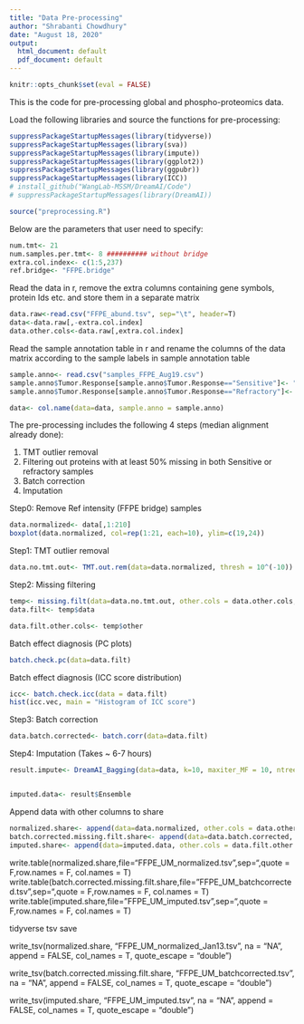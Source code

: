 ```yaml
---
title: "Data Pre-processing"
author: "Shrabanti Chowdhury"
date: "August 18, 2020"
output:
  html_document: default
  pdf_document: default
---
```


```r
knitr::opts_chunk$set(eval = FALSE)
```


This is the code for pre-processing global and phospho-proteomics data. 

Load the following libraries and source the functions for pre-processing:
```r
suppressPackageStartupMessages(library(tidyverse))
suppressPackageStartupMessages(library(sva))
suppressPackageStartupMessages(library(impute))
suppressPackageStartupMessages(library(ggplot2))
suppressPackageStartupMessages(library(ggpubr))
suppressPackageStartupMessages(library(ICC))
# install_github("WangLab-MSSM/DreamAI/Code")
# suppressPackageStartupMessages(library(DreamAI))

source("preprocessing.R")
```

Below are the parameters that user need to specify:
```r
num.tmt<- 21
num.samples.per.tmt<- 8 ########## without bridge 
extra.col.index<- c(1:5,237)
ref.bridge<- "FFPE.bridge"
```

Read the data in r, remove the extra columns containing gene symbols, protein Ids etc. and store them in a separate matrix

```r
data.raw<-read.csv("FFPE_abund.tsv", sep="\t", header=T)
data<-data.raw[,-extra.col.index]
data.other.cols<-data.raw[,extra.col.index]
```

Read the sample annotation table in r and rename the columns of the data matrix according to the sample labels in sample annotation table

```r
sample.anno<- read.csv("samples_FFPE_Aug19.csv")
sample.anno$Tumor.Response[sample.anno$Tumor.Response=="Sensitive"]<- "sensitive"
sample.anno$Tumor.Response[sample.anno$Tumor.Response=="Refractory"]<- "refractory"

data<- col.name(data=data, sample.anno = sample.anno)
```


The pre-processing includes the following 4 steps (median alignment already done): 

1. TMT outlier removal
2. Filtering out proteins with at least 50% missing in both Sensitive or refractory samples
3. Batch correction
4. Imputation



Step0: Remove Ref intensity (FFPE bridge) samples

```r
data.normalized<- data[,1:210]
boxplot(data.normalized, col=rep(1:21, each=10), ylim=c(19,24))

```

Step1: TMT outlier removal

```r
data.no.tmt.out<- TMT.out.rem(data=data.normalized, thresh = 10^(-10))
```

Step2: Missing filtering

```r
temp<- missing.filt(data=data.no.tmt.out, other.cols = data.other.cols, sample.anno = sample.anno)
data.filt<- temp$data

data.filt.other.cols<- temp$other 
```

Batch effect diagnosis (PC plots)

```r
batch.check.pc(data=data.filt)
```

Batch effect diagnosis (ICC score distribution)

```r

icc<- batch.check.icc(data = data.filt)
hist(icc.vec, main = "Histogram of ICC score")

```

Step3: Batch correction

```r
data.batch.corrected<- batch.corr(data=data.filt)

```

Step4: Imputation (Takes ~ 6-7 hours)

```r

result.impute<- DreamAI_Bagging(data=data, k=10, maxiter_MF = 10, ntree = 100, maxnodes =NULL, maxiter_ADMIN=30, tol=10^(-2), gamma_ADMIN=0, gamma=50, CV=T, fillmethod="row_mean", maxiter_RegImpute=10,conv_nrmse = 1e-6,iter_SpectroFM=40,method = c("KNN", "MissForest", "ADMIN", "Brinn", "SpectroFM", "RegImpute"),out=c("Ensemble"),SamplesPerBatch=8,n.bag=1,save.out=TRUE,path=NULL,ProcessNum=1)


imputed.data<- result$Ensemble

```

Append data with other columns to share

```r

normalized.share<- append(data=data.normalized, other.cols = data.other.cols)
batch.corrected.missing.filt.share<- append(data=data.batch.corrected, other.cols = data.filt.other.cols)
imputed.share<- append(data=imputed.data, other.cols = data.filt.other.cols)

```

write.table(normalized.share,file="FFPE_UM_normalized.tsv",sep="\t",quote = F,row.names = F, col.names = T)
write.table(batch.corrected.missing.filt.share,file="FFPE_UM_batchcorrected.tsv",sep="\t",quote = F,row.names = F, col.names = T)
write.table(imputed.share,file="FFPE_UM_imputed.tsv",sep="\t",quote = F,row.names = F, col.names = T)

############ tidyverse tsv save #################
write_tsv(normalized.share, "FFPE_UM_normalized_Jan13.tsv", na = "NA", append = FALSE, col_names = T, quote_escape = "double")

write_tsv(batch.corrected.missing.filt.share, "FFPE_UM_batchcorrected.tsv", na = "NA", append = FALSE, col_names = T, quote_escape = "double")

write_tsv(imputed.share, "FFPE_UM_imputed.tsv", na = "NA", append = FALSE, col_names = T, quote_escape = "double")

